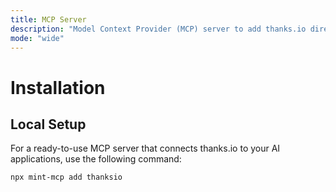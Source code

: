```yaml
---
title: MCP Server
description: "Model Context Provider (MCP) server to add thanks.io direct mail capabilities to your application."
mode: "wide"
---
```


# Installation 

## Local Setup

For a ready-to-use MCP server that connects thanks.io to your AI applications, use the following command:

```bash
npx mint-mcp add thanksio
```
